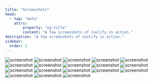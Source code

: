 ```yaml
---
title: "Screenshots"
head:
  - tag: "meta"
    attrs:
        property: "og:title"
        content: "A few screenshots of Coolify in action."
description: "A few screenshots of Coolify in action."
sidebar:
  order: 2
---
```


![screenshot](../../assets/images/screenshots/Screenshot_27-3-2024_205323_staging.coollabs.io.jpeg)
![screenshot](../../assets/images/screenshots/Screenshot_27-3-2024_205338_staging.coollabs.io.jpeg)
![screenshot](../../assets/images/screenshots/Screenshot_27-3-2024_205348_staging.coollabs.io.jpeg)
![screenshot](../../assets/images/screenshots/Screenshot_27-3-2024_205356_staging.coollabs.io.jpeg)
![screenshot](../../assets/images/screenshots/Screenshot_27-3-2024_205420_staging.coollabs.io.jpeg)
![screenshot](../../assets/images/screenshots/Screenshot_27-3-2024_205431_staging.coollabs.io.jpeg)
![screenshot](../../assets/images/screenshots/Screenshot_27-3-2024_205446_staging.coollabs.io.jpeg)
![screenshot](../../assets/images/screenshots/Screenshot_27-3-2024_20548_staging.coollabs.io.jpeg)
![screenshot](../../assets/images/screenshots/Screenshot_27-3-2024_205515_staging.coollabs.io.jpeg)
![screenshot](../../assets/images/screenshots/Screenshot_27-3-2024_205527_staging.coollabs.io.jpeg)
![screenshot](../../assets/images/screenshots/Screenshot_27-3-2024_205553_staging.coollabs.io.jpeg)
![screenshot](../../assets/images/screenshots/Screenshot_27-3-2024_20557_staging.coollabs.io.jpeg)
![screenshot](../../assets/images/screenshots/Screenshot_27-3-2024_205610_staging.coollabs.io.jpeg)
![screenshot](../../assets/images/screenshots/Screenshot_27-3-2024_205627_staging.coollabs.io.jpeg)
![screenshot](../../assets/images/screenshots/Screenshot_27-3-2024_20562_staging.coollabs.io.jpeg)
![screenshot](../../assets/images/screenshots/Screenshot_27-3-2024_205648_staging.coollabs.io.jpeg)
![screenshot](../../assets/images/screenshots/Screenshot_27-3-2024_20570_staging.coollabs.io.jpeg)
![screenshot](../../assets/images/screenshots/Screenshot_27-3-2024_205712_staging.coollabs.io.jpeg)
